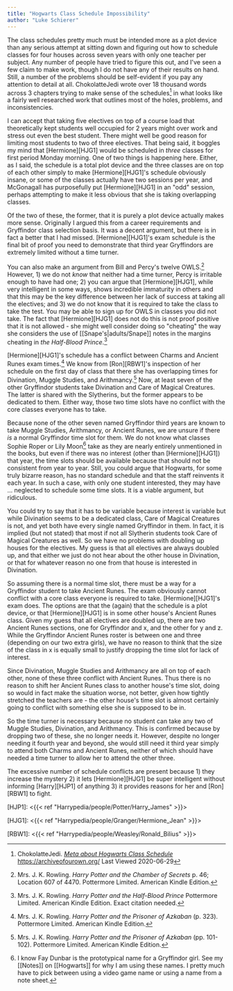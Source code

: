 ```yaml
---
title: "Hogwarts Class Schedule Impossibility"
author: "Luke Schierer"
---
```


The class schedules pretty much must be intended more as a plot device
than any serious attempt at sitting down and figuring out how to schedule
classes for four houses across seven years with only one teacher per
subject. Any number of people have tried to figure this out, and I've
seen a few claim to make work, though I do not have any of their results
on hand.  Still, a number of the problems should be self-evident if you
pay any attention to detail at all. ChokolatteJedi wrote over 18 thousand
words across 3 chapters trying to make sense of the schedules[^20200629-1]
in what looks like a fairly well researched work that outlines most of
the holes, problems, and inconsistencies.

I can accept that taking five electives on top of a course load that
theoretically kept students well occupied for 2 years might over work
and stress out even the best student.  There might well be good reason
for limiting most students to two of three electives.  That being said,
it boggles my mind that [Hermione][HJG1] would be scheduled in _three_ classes
for first period Monday morning.  One of two things is happening here.
Either, as I said, the schedule is a total plot device and the three
classes are on top of each other simply to make [Hermione][HJG1]'s schedule
obviously insane, or some of the classes actually have two sessions
per year, and McGonagall has purposefully put [Hermione][HJG1] in an "odd"
session, perhaps attempting to make it less obvious that she is taking
overlapping classes.

Of the two of these, the former, that it is purely a plot device actually
makes more sense. Originally I argued this from a career requirements and
Gryffindor class selection basis. It was a decent argument, but there
is in fact a better that I had missed. [Hermione][HJG1]'s exam schedule is the
final bit of proof you need to demonstrate that third year Gryffindors
are extremely limited without a time turner.

You can also make an argument from Bill and Percy's twelve
OWLS.[^20210315-1] However, 1) we do not *know* that neither had a time
turner, Percy is irritable enough to have had one; 2) you can argue that
[Hermione][HJG1], while very intelligent in some ways, shows incredible immaturity
in others and that this may be the key difference between her lack of
success at taking all the electives; and 3) we do not know that it is
required to take the class to take the test. You may be able to sign up
for OWLS in classes you did not take. The fact that [Hermione][HJG1] does not
do this is not proof positive that it is not allowed - she might well
consider doing so "cheating" the way she considers the use of
[[Snape's|adults/Snape]] notes in the margins cheating in _the Half-Blood
Prince_.[^20210315-2]

[Hermione][HJG1]'s schedule has a conflict between Charms and Ancient Runes exam
times.[^20200629-5] We know from [Ron][RBW1]'s inspection of her schedule on the
first day of class that there she has overlapping times for Divination,
Muggle Studies, and Arithmancy.[^20200629-6] Now, at least seven of
the other Gryffindor students take Divination and Care of Magical
Creatures. The latter is shared with the Slytherins, but the former
appears to be dedicated to them. Either way, those two time slots have
no conflict with the core classes everyone has to take.

Because none of the other seven named Gryffindor third years are known to
take Muggle Studies, Arithmancy, or Ancient Runes, we are unsure if there
_is_ a normal Gryffindor time slot for them.  We do not know what classes
Sophie Roper or Lily Moon[^20200706-1] take as they are nearly entirely
unmentioned in the books, but even if there was no interest (other than
[Hermione][HJG1]) that year, the time slots should be available because that
should not be consistent from year to year. Still, you could argue that
Hogwarts, for some truly bizarre reason, has no standard schedule and that
the staff reinvents it each year.  In such a case, with only one student
interested, they may have … neglected to schedule some time slots.
It is a viable argument, but ridiculous.

[^20200706-1]: I know Fay Dunbar is the prototypical name for a Gryffindor
    girl. See my [[Notes]] on [[Hogwarts]] for why I am using these names.
		I pretty much have to pick between using a video game
		name or using a name from a note sheet.

You could try to say that it has to be variable because interest is
variable but while Divination seems to be a dedicated class, Care of
Magical Creatures is not, and yet both have every single named Gryffindor
in them. In fact, it is implied (but not stated) that most if not all
Slytherin students took Care of Magical Creatures as well. So we have
no problems with doubling up houses for the electives.	My guess is that
all electives are always doubled up, and that either we just do not hear
about the other house in Divination, or that for whatever reason no one
from that house is interested in Divination.

So assuming there is a normal time slot, there must be a way for a
Gryffindor student to take Ancient Runes.  The exam obviously cannot
conflict with a core class everyone is required to take. [Hermione][HJG1]'s
exam does.  The options are that the (again) that the schedule is a
plot device, or that [Hermione][HJG1] is in some other house's Ancient Runes
class. Given my guess that all electives are doubled up, there are two
Ancient Runes sections, one for Gryffindor and x, and the other for y
and z.	While the Gryffindor Ancient Runes roster is between one and
three (depending on our two extra girls), we have no reason to think
that the size of the class in x is equally small to justify dropping
the time slot for lack of interest.

Since Divination, Muggle Studies and Arithmancy are all on top of each
other, none of these three conflict with Ancient Runes.  Thus there is
no reason to shift her Ancient Runes class to another house's time slot,
doing so would in fact make the situation worse, not better, given how
tightly stretched the teachers are - the other house's time slot is almost
certainly going to conflict with something else she is supposed to be in.

So the time turner is necessary because no student can take any two of
Muggle Studies, Divination, and Arithmancy. This is confirmed because
by dropping two of these, she no longer needs it. However, despite no
longer needing it fourth year and beyond, she would still need it third
year simply to attend both Charms and Ancient Runes, neither of which
should have needed a time turner to allow her to attend the other three.

The excessive number of schedule conflicts are present because 1) they
increase the mystery 2) it lets [Hermione][HJG1] be super intelligent without
informing [Harry][HJP1] of anything 3) it provides reasons for her and [Ron][RBW1]
to fight.

[HJP1]: <{{< ref "Harrypedia/people/Potter/Harry_James" >}}>

[HJG1]: <{{< ref "Harrypedia/people/Granger/Hermione_Jean" >}}>

[RBW1]: <{{< ref "Harrypedia/people/Weasley/Ronald_Bilius" >}}>

[^20200629-5]: Mrs. J. K. Rowling. _Harry Potter and the Prisoner
    of Azkaban_ (p. 323). Pottermore Limited. American Kindle Edition.

[^20200629-6]: Mrs. J. K. Rowling. _Harry Potter and the Prisoner
    of Azkaban_ (pp. 101-102). Pottermore Limited. American Kindle
    Edition.

[^20200629-1]: ChokolatteJedi.
    _[Meta about Hogwarts Class
    Schedule](https://archiveofourown.org/works/17908985?view_full_work=true)_
    <https://archiveofourown.org/> Last Viewed 2020-06-29

[^20210315-1]: Mrs. J. K. Rowling.
    _Harry Potter and the Chamber of Secrets_
		p. 46; Location 607 of 4470. Pottermore Limited. American
		Kindle Edition.

[^20210315-2]: Mrs. J. K. Rowling.
    _Harry Potter and the Half-Blood Prince_
		Pottermore Limited. American Kindle Edition. Exact
		citation needed.

